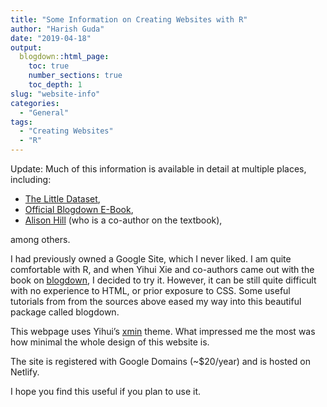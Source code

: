 ```yaml
---
title: "Some Information on Creating Websites with R"
author: "Harish Guda"
date: "2019-04-18"
output:
  blogdown::html_page:
    toc: true
    number_sections: true
    toc_depth: 1
slug: "website-info"
categories: 
  - "General"
tags: 
  - "Creating Websites"
  - "R"
---
```


Update: Much of this information is available in detail at multiple places, including:

- [The Little Dataset](https://thelittledataset.com/2018/08/26/let-me-upgrade-you/), 
- [Official Blogdown E-Book](https://bookdown.org/yihui/blogdown/), 
- [Alison Hill](https://alison.rbind.io/post/up-and-running-with-blogdown/#in-github) (who is a co-author on the textbook), 

among others.

I had previously owned a Google Site, which I never liked. I am quite comfortable with R, and when Yihui Xie and co-authors came out with the book on [blogdown](https://bookdown.org/yihui/blogdown/), I decided to try it. However, it can be still quite difficult with no experience to HTML, or prior exposure to CSS. Some useful tutorials from from the sources above eased my way into this beautiful package called blogdown. 

This webpage uses Yihui's [xmin](https://github.com/yihui/hugo-xmin) theme. What impressed me the most was how minimal the whole design of this website is. 

The site is registered with Google Domains (~$20/year) and is hosted on Netlify. 

I hope you find this useful if you plan to use it. 
